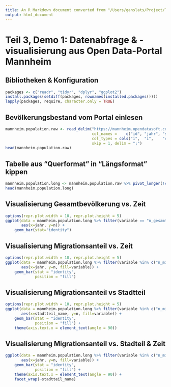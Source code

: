 ```yaml
---
title: An R Markdown document converted from "/Users/ganslats/Project/TMF-School/TMF-School-Datenanalyse-Visualisierung/Notebooks/teil-3-demo-01-mannheim-opendata.ipynb"
output: html_document
---
```


# Teil 3, Demo 1: Datenabfrage & -visualisierung aus Open Data-Portal Mannheim

## Bibliotheken & Konfiguration

```r
packages <- c("readr", "tidyr", "dplyr", "ggplot2")
install.packages(setdiff(packages, rownames(installed.packages())))
lapply(packages, require, character.only = TRUE)
```

## Bevölkerungsbestand vom Portal einlesen

```r
mannheim.population.raw <- read_delim("https://mannheim.opendatasoft.com/explore/dataset/bevolkerungsbestand-in-mannheim-2009-2022/download/?format=csv&timezone=Europe/Berlin&lang=de&use_labels_for_header=true&csv_separator=%3B",
                                      col_names =    c("id", "jahr", "stadtteil_id", "stadtteil_name", "n_gesamt", "n_weiblich", "n_ohne_migration", "n_mit_migration", "n_auslaender"),
                                      col_types = cols("i",  "i",    "c",            "c",              "i",        "i",          "i",                "i",               "i"),
                                      skip = 1, delim = ";")
head(mannheim.population.raw)
```

## Tabelle aus "Querformat" in "Längsformat" kippen

```r
mannheim.population.long <- mannheim.population.raw %>% pivot_longer(!c(id, jahr, stadtteil_id, stadtteil_name), names_to="variable", values_to="n")
head(mannheim.population.long)
```

## Visualisierung Gesamtbevölkerung vs. Zeit

```r
options(repr.plot.width = 10, repr.plot.height = 5)
ggplot(data = mannheim.population.long %>% filter(variable == "n_gesamt") %>% group_by(jahr) %>% summarize(n = sum(n), .groups="keep"), 
       aes(x=jahr, y=n)) + 
    geom_bar(stat="identity")
```

## Visualisierung Migrationsanteil vs. Zeit

```r
options(repr.plot.width = 10, repr.plot.height = 5)
ggplot(data = mannheim.population.long %>% filter(variable %in% c("n_mit_migration", "n_ohne_migration")) %>% group_by(jahr, variable) %>% summarize(n = sum(n), .groups="keep"), 
       aes(x=jahr, y=n, fill=variable)) + 
    geom_bar(stat = "identity",
             position = "fill")
```

## Visualisierung Migrationsanteil vs Stadtteil

```r
options(repr.plot.width = 10, repr.plot.height = 5)
ggplot(data = mannheim.population.long %>% filter(variable %in% c("n_mit_migration", "n_ohne_migration")) %>% group_by(stadtteil_name, variable) %>% summarize(n = sum(n), .groups="keep"), 
       aes(x=stadtteil_name, y=n, fill=variable)) + 
    geom_bar(stat = "identity", 
             position = "fill") +
    theme(axis.text.x = element_text(angle = 90))
```

## Visualisierung Migrationsanteil vs. Stadteil & Zeit

```r
ggplot(data = mannheim.population.long %>% filter(variable %in% c("n_mit_migration", "n_ohne_migration")) %>% group_by(jahr, stadtteil_name, variable) %>% summarize(n = sum(n), .groups="keep"), 
       aes(x=jahr, y=n, fill=variable)) + 
    geom_bar(stat = "identity", 
             position = "fill") +
    theme(axis.text.x = element_text(angle = 90)) +
    facet_wrap(~stadtteil_name)
```


